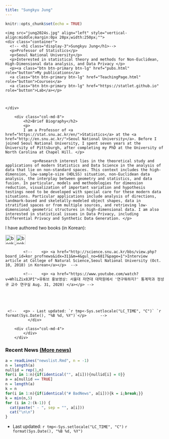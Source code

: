 ```yaml
---
title: "Sungkyu Jung"
---
```


```r
knitr::opts_chunk$set(echo = TRUE)
```


<!--html_preserve-->
<style type="text/css">
.main-container {
  max-width: 100%;
  margin-left: auto;
  margin-right: auto;
}
</style>

 

<div class="jumbotron">
    <img src="jung2024s.jpg" align="left" style="vertical-align:middle;margin:0px 20px;width:250px;"">
    <div class="container">
      <!-- <h1 class="display-3">Sungkyu Jung</h1>--> 
      <p>Professor of Statistics</p>
      <p>Seoul National University</p>
      <p>Interested in statistical theory and methods for Non-Euclidean, High-Dimensional data analysis, and Data Privacy </p>
      <p><a class="btn btn-primary btn-lg" href="pubs.html" role="button">My publications</a>
      <a class="btn btn-primary btn-lg" href="TeachingPage.html" role="button">Courses</a>
      <a class="btn btn-primary btn-lg" href="https://statlet.github.io" role="button">Lab</a></p>
     
      
      
    </div>
    
    
    
    
</div>



<div class="container">
   <div class="row">
        <div class="col-md-8">
        	<h2>Brief Biography</h2>
          	<p> 
          	I am a Professor of <a href="https://stat.snu.ac.kr/en/">Statistics</a> at the <a href="http://en.snu.ac.kr/">Seoul National University</a>. Before I joined Seoul National University, I spent seven years at the University of Pittsburgh, after completing my PhD at the University of North Carolina at Chapel Hill. </p>
          	
          		<p>Research interest lies in the theoretical study and applications of modern Statistics and Data Science in the analysis of data that lie on non-standard spaces. This context includes the high-dimension, low-sample-size (HDLSS) situation, non-Euclidean data analysis, the interplay between geometry and statistics, and data fusion. In particular, models and methodologies for dimension reduction, visualization of important variation and hypothesis testings need to be developed with special care for these modern data situations. Particular applications include analysis of directions, landmark-based and skeletally-modeled object shapes, data in stratified spaces or from multiple sources, and retrieving low-dimensional geometric structures in high-dimensional data. I am also interested in statistical issues in Data Privacy, including Differential Privacy and Synthetic Data Generation. </p>
 
<p> I have authored two books (in Korean): 

<a href="books.html#dataliteracy">
  <img src="pictures/dataliteracy_bookcover_sm.jpg" alt="book art" height="30"/>
</a>
<a href="books.html#npbook">
  <img src="pictures/npbook_cover.jpg" alt="book art" height="30"/>
</a></p>

          	<!--	<p> <a href="http://science.snu.ac.kr/bbs/view.php?board_id=kor_profnews&idx=311&m=4&gul_no=6817&page=1">Interview article at College of Natural Science,Seoul National University (Oct. 10, 2018) in Korean</a></p>  -->
          		
          	<!--	<p> <a href="https://www.youtube.com/watch?v=WhlLZix8JPI">유튜브 홍보영상: 서울대 자연대 대학원에서 '연구뭐하지?' 통계학과 정성규 교수 연구실 Aug. 31, 2020) </a></p> -->
          	 
         


          		
     <!--   <p> - Last updated: `r tmp<-Sys.setlocale("LC_TIME", "C")` `r format(Sys.Date(), "%B %d, %Y")`</p>  	-->
			  </div>

        <div class="col-md-4">
   			</div>
		</div>
</div>
<!--/html_preserve-->

<!-- - Last updated: `r tmp<-Sys.setlocale("LC_TIME", "C")` `r format(Sys.Date(), "%B %d, %Y")`-->


<div class="container">
   <div class="row">
### Recent News [(More news)](news.html)

```r
a = readLines("newslist.Rmd", n = -1)
n = length(a)
nullid = rep(1,n)
for(i in 1:n){if(identical("", a[i])){nullid[i] = 0}}
a = a[nullid == TRUE] 
n = length(a)
k = n
for(i in 1:n){if(identical("# BadNews", a[i])){k = i;break;}}
k = min(n,5)
for (i in 2:(k-1)) { 
  cat(paste(" - ", sep = "", a[i]))
  cat("\n\n")
}
```

- Last updated: `r tmp<-Sys.setlocale("LC_TIME", "C")` `r format(Sys.Date(), "%B %d, %Y")`        

</div>
</div>